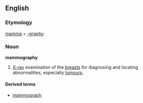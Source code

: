 {{wikipedia}}
==English==
===Etymology===
[[mamma]] + [[-graphy]]

===Noun===
'''mammography''' 
# {{medicine}} [[X-ray]] examination of the [[breast]]s for diagnosing and locating abnormalities, especially [[tumour]]s.

====Derived terms====
*[[mammograph]]